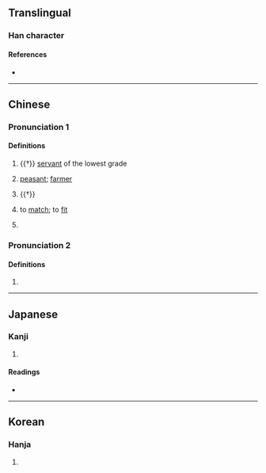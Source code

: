 {{character info/new}}
==Translingual==

===Han character===
{{Han char|rn=9|rad=人|as=14|sn=16|four=24214|canj=OGRG|ids=⿰亻臺}}

====References====
* {{Han ref|kx=0119.330|dkj=01223|dj=0253.100|hdz=10229.060|uh=5113|ud=20755|bh=E8F5|bd=59637}}

----

==Chinese==
{{zh-forms}}

===Pronunciation 1===
{{zh-pron
|m=tái
|c=toi4
|mn=tâi
|mc=1
|oc=2
|ma=
|cat=n
}}

====Definitions====
{{zh-hanzi}}

# {{†}} [[servant]] of the lowest grade
# {{zh-hg}} {{lb|zh|derogatory}} [[peasant]]; [[farmer]]
# {{†}} {{zh-altterm|耰}}
# {{zh-hg}} to [[match]]; to [[fit]]
# {{zh-hg}} {{zh-alt-form|嬯}}

===Pronunciation 2===
{{zh-pron
|m=tài
|mc=2
|oc=1
}}

====Definitions====
{{zh-hanzi}}

# {{zh-only|儓儗}}

----

==Japanese==

===Kanji===
{{ja-kanji|grade=|rs=人14}}

# {{rfdef|ja|sort=人14}}

====Readings====
* {{ja-readings|on=[[たい]] (tai)|kun=[[けらい]] (kerai), [[みにくい]] (minikui), [[あたる]] (ataru)}}

----

==Korean==

===Hanja===
{{ko-hanja|hangeul=대|rv=dae|mr=tae}}

# {{rfdef|ko|sort=人14}}